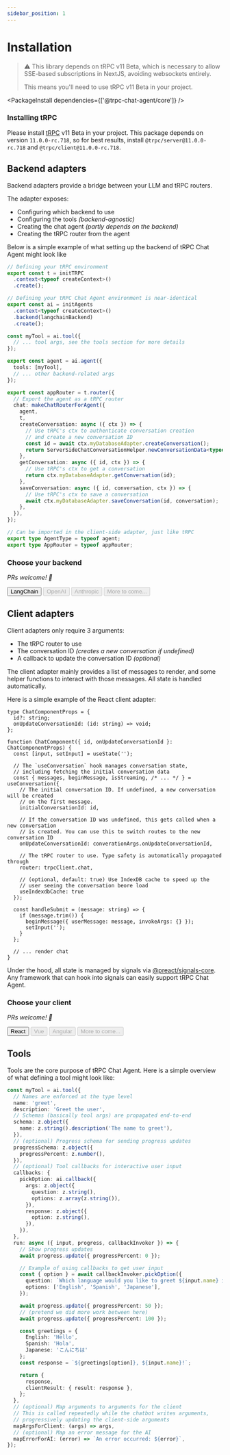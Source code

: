 ```yaml
---
sidebar_position: 1
---
```



# Installation

> ⚠️ This library depends on tRPC v11 Beta, which is necessary to allow SSE-based subscriptions in NextJS, avoiding websockets entirely.
>
> This means you'll need to use tRPC v11 Beta in your project.

<PackageInstall dependencies={['@trpc-chat-agent/core']} />

### Installing tRPC

Please install [tRPC](https://trpc.io/docs/quickstart) v11 Beta in your project. This package depends on
version `11.0.0-rc.718`, so for best results, install `@trpc/server@11.0.0-rc.718` and `@trpc/client@11.0.0-rc.718`.

## Backend adapters

Backend adapters provide a bridge between your LLM and tRPC routers.

The adapter exposes:
- Configuring which backend to use
- Configuring the tools *(backend-agnostic)*
- Creating the chat agent *(partly depends on the backend)*
- Creating the tRPC router from the agent

Below is a simple example of what setting up the backend of tRPC Chat Agent might look like

```ts
// Defining your tRPC environment
export const t = initTRPC
  .context<typeof createContext>()
  .create();

// Defining your tRPC Chat Agent environment is near-identical
export const ai = initAgents
  .context<typeof createContext>()
  .backend(langchainBackend)
  .create();

const myTool = ai.tool({
  // ... tool args, see the tools section for more details
});

export const agent = ai.agent({
  tools: [myTool],
  // ... other backend-related args
});

export const appRouter = t.router({
  // Export the agent as a tRPC router
  chat: makeChatRouterForAgent({
    agent,
    t,
    createConversation: async ({ ctx }) => {
      // Use tRPC's ctx to authenticate conversation creation
      // and create a new conversation ID
      const id = await ctx.myDatabaseAdapter.createConversation();
      return ServerSideChatConversationHelper.newConversationData<typeof agent>(id);
    },
    getConversation: async ({ id, ctx }) => {
      // Use tRPC's ctx to get a conversation
      return ctx.myDatabaseAdapter.getConversation(id);
    },
    saveConversation: async ({ id, conversation, ctx }) => {
      // Use tRPC's ctx to save a conversation
      await ctx.myDatabaseAdapter.saveConversation(id, conversation);
    },
  }),
});

// Can be imported in the client-side adapter, just like tRPC
export type AgentType = typeof agent;
export type AppRouter = typeof appRouter;
```

### Choose your backend

*PRs welcome! 💙*

<div style={{ display: 'flex', gap: '10px', marginTop: '20px' }}>
  <Button asChild variant="secondary">
    <Link to="/docs/backend/langchain">LangChain</Link>
  </Button>
  <Button variant="outline" disabled>
    <div>OpenAI</div>
  </Button>
  <Button variant="outline" disabled>
    <div>Anthropic</div>
  </Button>
  <Button variant="outline" disabled>
    <div>More to come...</div>
  </Button>
</div>


## Client adapters

Client adapters only require 3 arguments:
- The tRPC router to use
- The conversation ID *(creates a new conversation if undefined)*
- A callback to update the conversation ID *(optional)*

The client adapter mainly provides a list of messages to render, and some helper functions to interact with those messages. All state is handled automatically.

Here is a simple example of the React client adapter:

```tsx
type ChatComponentProps = {
  id?: string;
  onUpdateConversationId: (id: string) => void;
};

function ChatComponent({ id, onUpdateConversationId }: ChatComponentProps) {
  const [input, setInput] = useState('');

  // The `useConversation` hook manages conversation state,
  // including fetching the initial conversation data
  const { messages, beginMessage, isStreaming, /* ... */ } = useConversation({
    // The initial conversation ID. If undefined, a new conversation will be created
    // on the first message.
    initialConversationId: id,

    // If the conversation ID was undefined, this gets called when a new conversation
    // is created. You can use this to switch routes to the new conversation ID
    onUpdateConversationId: converationArgs.onUpdateConversationId,

    // The tRPC router to use. Type safety is automatically propagated through
    router: trpcClient.chat,

    // (optional, default: true) Use IndexDB cache to speed up the
    // user seeing the conversation beore load
    useIndexdbCache: true
  });

  const handleSubmit = (message: string) => {
    if (message.trim()) {
      beginMessage({ userMessage: message, invokeArgs: {} });
      setInput('');
    }
  };

  // ... render chat
}
```

Under the hood, all state is managed by signals via [@preact/signals-core](https://github.com/preactjs/signals). Any framework that can hook into signals can easily support tRPC Chat Agent.

### Choose your client

*PRs welcome! 💙*

<div style={{ display: 'flex', gap: '10px', marginTop: '20px' }}>
  <Button asChild variant="secondary">
    <Link to="/docs/client/react">React</Link>
  </Button>
  <Button variant="outline" disabled>
    <div>Vue</div>
  </Button>
  <Button variant="outline" disabled>
    <div>Angular</div>
  </Button>
  <Button variant="outline" disabled>
    <div>More to come...</div>
  </Button>
</div>

## Tools

Tools are the core purpose of tRPC Chat Agent. Here is a simple overview of what defining a tool might look like:

```ts
const myTool = ai.tool({
  // Names are enforced at the type level
  name: 'greet',
  description: 'Greet the user',
  // Schemas (basically tool args) are propagated end-to-end
  schema: z.object({
    name: z.string().description('The name to greet'),
  }),
  // (optional) Progress schema for sending progress updates
  progressSchema: z.object({
    progressPercent: z.number(),
  }),
  // (optional) Tool callbacks for interactive user input
  callbacks: {
    pickOption: ai.callback({
      args: z.object({
        question: z.string(),
        options: z.array(z.string()),
      }),
      response: z.object({
        option: z.string(),
      }),
    }),
  },
  run: async ({ input, progress, callbackInvoker }) => {
    // Show progress updates
    await progress.update({ progressPercent: 0 });

    // Example of using callbacks to get user input
    const { option } = await callbackInvoker.pickOption({
      question: `Which language would you like to greet ${input.name} in?`,
      options: ['English', 'Spanish', 'Japanese'],
    });

    await progress.update({ progressPercent: 50 });
    // (pretend we did more work between here)
    await progress.update({ progressPercent: 100 });

    const greetings = {
      English: 'Hello',
      Spanish: 'Hola',
      Japanese: 'こんにちは'
    };
    const response = `${greetings[option]}, ${input.name}!`;

    return {
      response,
      clientResult: { result: response },
    };
  },
  // (optional) Map arguments to arguments for the client
  // This is called repeatedly while the chatbot writes arguments,
  // progressively updating the client-side arguments
  mapArgsForClient: (args) => args,
  // (optional) Map an error message for the AI
  mapErrorForAI: (error) => `An error occurred: ${error}`,
});
```
